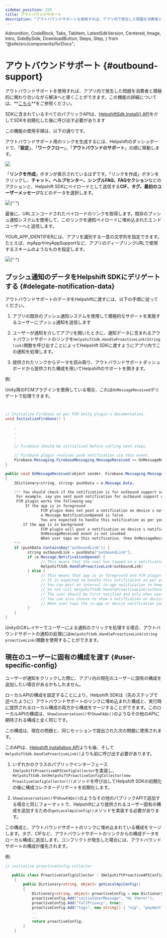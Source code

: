 ```yaml
---
sidebar_position: 225
title: アウトバウンドサポート
description: "アウトバウンドサポートを使用すれば、アプリ内で発生した問題を消費者と積極的に関わり合いながら解決へと導くことができます。この機能の詳細については、**[こちら](https://support.helpshift.com/hc/faq/1163-outbound-support-create-outbound-support-link)**をご参照ください。"
---
```


  Admonition,
  CodeBlock,
  Tabs,
  TabItem,
  LatestSdkVersion,
  Centered,
  Image,
  Intro,
  SideBySide,
  DownloadButton,
  Steps,
  Step,
} from "@site/src/components/forDocs";

# アウトバウンドサポート {#outbound-support}

<Intro>

アウトバウンドサポートを使用すれば、アプリ内で発生した問題を消費者と積極的に関わり合いながら解決へと導くことができます。この機能の詳細については、**[こちら](https://support.helpshift.com/hc/faq/1163-outbound-support-create-outbound-support-link)**をご参照ください。

</Intro>

<Admonition type="info" title="注意">

SDKに含まれているすべてのパブリックAPIは、[HelpshiftSdk.Install() API](/sdkx-unity/getting-started-android#initializing)を介してSDKを初期化した後に呼び出す必要があります

</Admonition>

この機能の使用手順は、以下の通りです。

アウトバウンドサポート用のリンクを生成するには、Helpshiftのダッシュボードで、「**設定**」、「**ワークフロー**」、「**アウトバウンドのサポート**」の順に移動します。

![](/static/books/helpshiftx/outbound-support.png)

「**リンクを作成**」ボタンが表示されているはずです。「リンクを作成」ボタンをクリックし、**チャット、ヘルプセンター、シングルFAQ、FAQセクション**などのアクションと、Helpshift SDKにペイロードとして送信する**CIF、タグ、最初のユーザーメッセージ**などのデータを選択します。

<Image src="/static/books/helpshiftx/generate-link-box.png" width="full" />{" "}

最後に、URLエンコードされたペイロードのリンクを取得します。既存のプッシュ通知システムを使用して、このリンクを通知ペイロードに埋め込まれたエンドユーザーへと送信します。

YOUR_APP_IDENTIFIERには、アプリを識別する一意の文字列を指定できます。たとえば、myAppやmyAppSupportなど、アプリのディープリンクURLで使用するスキームのようなものを指定します。

<Image src="/static/books/helpshiftx/proactive-link.png" width="full" />{" "}

## プッシュ通知のデータをHelpshift SDKにデリゲートする {#delegate-notification-data}

アウトバウンドサポートのデータをHelpshiftに渡すには、以下の手順に従ってください。

1. アプリの既存のプッシュ通知システムを使用して積極的なサポートを実施するユーザーにプッシュ通知を送信します

2. ユーザーが通知を介してアプリを開いたときに、通知データに含まれるアウトバウンドサポートのリンクを`HelpshiftSdk.HandleProactiveLink(String link)`関数を呼び出すことによってHelpshift SDKに渡すようにアプリ内でこの通知を処理します。

3. 提供されたリンクからデータを読み取り、アウトバウンドサポートダッシュボードから提供された構成を用いてHelpshiftのサポートを開きます。

例:

Unity用のFCMプラグインを使用している場合、これは`OnMessageReceived`デリゲートで処理できます。

```java


// Initialize Firebase as per FCM Unity plugin's documentation.
void InitializeFirebase() {

    .
    .
    .
    .
    // Firebase should be initialized before calling next steps.

    // Firebase plugin receives push notification via this event.
    Firebase.Messaging.FirebaseMessaging.MessageReceived += OnMessageReceived;
}

public void OnMessageReceived(object sender, Firebase.Messaging.MessageReceivedEventArgs e)
{
    IDictionary<string, string> pushData = e.Message.Data;

    /** You should check if the notification is for outbound support sent from your existing push notification system.
     For example, say you sent push notification for outbound support with additional data key "outboundLink" containing the outbound support link generated from Helpshift dashboard.
     FCM plugin works the following way:
         If the app is in foreground:
                FCM plugin does not post a notification on device's notification tray.
                e.Message.NotificationOpened is false.
                You are expected to handle this notification as per your use case.
        If the app is in background:
                FCM plugin will post a notification on device's notification tray.
                OnMessageReceived event is not invoked.
                When user taps on this notification, then OnMessageReceived event is invoked with e.Message.NotificationOpened as true
    **/
    if (pushData.ContainsKey("outboundLink")) {
          string outboundLink = pushData["outboundLink"];
          if (e.Message.NotificationOpened) {
                // This means that the user has tapped on a notification posted by FCM plugin.
                HelpshiftSdk.HandleProactiveLink(outboundLink)
          } else {
                // This means that app is in foreground and FCM plugin did not post any notification on device.
                // It is expected to handle this notification as per your use case.
                // You can post an internal in-app notification to keep the user engaged in the app.
                // Do not call HelpshiftSdk.HandleProactiveLink(outboundLink) here since it will directly open Helpshift SDK Helpcenter or chat screen.
                // The user should be first notified and only when user taps on the notification then call the HelpshiftSdk.HandleProactiveLink(outboundLink) function.
                // You can also choose to show a notification on device, just like FCM plugin, but the code for it is to be written by you.
                // When user taps the in-app or device notification you should call HelpshiftSdk.HandleProactiveLink(outboundLink)
          }
    }
}
```

UnityのC#レイヤーでユーザーによる通知のクリックを処理する場合、アウトバウンドサポートの通知の処理には`HelpshiftSdk.HandleProactiveLink(string proactiveLink)`関数を使用することができます。

## 現在のユーザーに固有の構成を渡す {#user-specific-config}

ユーザーが通知をクリックした際に、アプリ内の現在のユーザーに固有の構成を追加したい場合があるかもしれません。

ローカルAPIの構成を設定することにより、Helpshift SDKは（先のステップで述べたように）アウトバウンドサポートのリンクに埋め込まれた構成と、実行時に提供されるローカル構成の両方から構成をマージすることができます。このローカルAPIの構成は、`ShowConversation()`や`ShowFAQs()`のようなその他のAPIに期待される構成と全く同じです。

この構成は、現在の問題と、同じセッションで提出された次の問題に使用されます。

<Admonition type="info" title="注意">

このAPIは、[Helpshift Installation API](/sdkx-unity/getting-started-android#initializing)よりも後、そして`HelpshiftSdk.HandleProactiveLink()`よりも前に呼び出す必要があります。

</Admonition>

1. いずれかのクラスのパブリックインターフェース`IHelpshiftProactiveAPIConfigCollector`を実装し、`HelpshiftSdk.SetHelpshiftProactiveConfigCollector(new ProactiveConfigCollector())`メソッドを呼び出してHelpshift SDKの初期化の後に構成コレクターデリゲートを初期化します。

2. `ShowConversation()`や`ShowFAQs()`のようなその他のパブリックAPIで追加する場合と同じフォーマットで、Helpshiftにより提供されるユーザー固有の構成を追加するための`getLocalApiConfig()`メソッドを実装する必要があります。

この構成と、アウトバウンドサポートのリンクに埋め込まれている構成をマージします。タグ、CIFなど、アウトバウンドサポートのリンクからの構成データをローカル構成に追加します。コンフリクトが発生した場合には、アウトバウンドサポートの構成が優先されます。

例:

```csharp
// initialise proactiveConfig collector

   public class ProactiveConfigCollector : IHelpshiftProactiveAPIConfigCollector
    {
        public Dictionary<string, object> getLocalApiConfig()
        {
            Dictionary<string, object> proactiveConfig = new Dictionary<string, object>();
            proactiveConfig.Add("initialUserMessage", "Hi there!");
            proactiveConfig.Add("fullPrivacy", true);
            proactiveConfig.Add("tags", new string[] { "vip", "payment", "blocked", "renewal" });
            ..
            ..
            return proactiveConfig;
        }
    }
```
